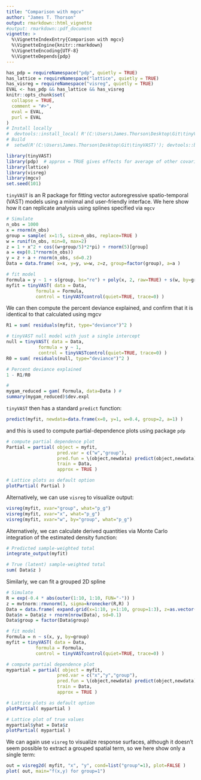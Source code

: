 ```yaml
---
title: "Comparison with mgcv"
author: "James T. Thorson"
output: rmarkdown::html_vignette
#output: rmarkdown::pdf_document
vignette: >
  %\VignetteIndexEntry{Comparison with mgcv}
  %\VignetteEngine{knitr::rmarkdown}
  %\VignetteEncoding{UTF-8}
  %\VignetteDepends{pdp}
---
```


```r
has_pdp = requireNamespace("pdp", quietly = TRUE)
has_lattice = requireNamespace("lattice", quietly = TRUE)
has_visreg = requireNamespace("visreg", quietly = TRUE)
EVAL <- has_pdp && has_lattice && has_visreg
knitr::opts_chunk$set(
  collapse = TRUE,
  comment = "#>",
  eval = EVAL,
  purl = EVAL
)
# Install locally
#  devtools::install_local( R'(C:\Users\James.Thorson\Desktop\Git\tinyVAST)', force=TRUE )
# Build
#  setwd(R'(C:\Users\James.Thorson\Desktop\Git\tinyVAST)'); devtools::build_rmd("vignettes/mgcv.Rmd"); rmarkdown::render( "vignettes/mgcv.Rmd", rmarkdown::pdf_document())
```

```r
library(tinyVAST)
library(pdp)  # approx = TRUE gives effects for average of other covariates
library(lattice)
library(visreg)
library(mgcv)
set.seed(101)
```

`tinyVAST` is an R package for fitting vector autoregressive spatio-temporal (VAST) models using a minimal and user-friendly interface.
We here show how it can replicate analysis using splines specified via `mgcv`

```r
# Simulate
n_obs = 1000
x = rnorm(n_obs)
group = sample( x=1:5, size=n_obs, replace=TRUE )
w = runif(n_obs, min=0, max=2)
z = 1 + x^2 + cos((w+group/5)*2*pi) + rnorm(5)[group]
a = exp(0.1*rnorm(n_obs))
y = z + a + rnorm(n_obs, sd=0.2)
Data = data.frame( x=x, y=y, w=w, z=z, group=factor(group), a=a )

# fit model
Formula = y ~ 1 + s(group, bs="re") + poly(x, 2, raw=TRUE) + s(w, by=group, bs="ts") # + offset(a)
myfit = tinyVAST( data = Data,
           formula = Formula,
           control = tinyVASTcontrol(quiet=TRUE, trace=0) )
```

We can then compute the percent deviance explained, and confirm that it is identical to that calculated using mgcv
```r
R1 = sum( residuals(myfit, type="deviance")^2 )

# tinyVAST null model with just a single intercept
null = tinyVAST( data = Data,
            formula = y ~ 1,
            control = tinyVASTcontrol(quiet=TRUE, trace=0) )
R0 = sum( residuals(null, type="deviance")^2 )

# Percent deviance explained
1 - R1/R0

#
mygam_reduced = gam( Formula, data=Data ) #
summary(mygam_reduced)$dev.expl
```

`tinyVAST` then has a standard `predict` function:
```r
predict(myfit, newdata=data.frame(x=0, y=1, w=0.4, group=2, a=1) )
```

and this is used to compute partial-dependence plots using package `pdp`

```r
# compute partial dependence plot
Partial = partial( object = myfit,
                   pred.var = c("w","group"),
                   pred.fun = \(object,newdata) predict(object,newdata),
                   train = Data,
                   approx = TRUE )

# Lattice plots as default option
plotPartial( Partial )
```

Alternatively, we can use `visreg` to visualize output:

```r
visreg(myfit, xvar="group", what="p_g")
visreg(myfit, xvar="x", what="p_g")
visreg(myfit, xvar="w", by="group", what="p_g")
```

Alternatively, we can calculate derived quantities via Monte Carlo integration of the estimated density function:
```r
# Predicted sample-weighted total
integrate_output(myfit)

# True (latent) sample-weighted total
sum( Data$z )
```


Similarly, we can fit a grouped 2D spline

```r
# Simulate
R = exp(-0.4 * abs(outer(1:10, 1:10, FUN="-")) )
z = mvtnorm::rmvnorm(3, sigma=kronecker(R,R) )
Data = data.frame( expand.grid(x=1:10, y=1:10, group=1:3), z=as.vector(t(z)))
Data$n = Data$z + rnorm(nrow(Data), sd=0.1)
Data$group = factor(Data$group)

# fit model
Formula = n ~ s(x, y, by=group)
myfit = tinyVAST( data = Data,
           formula = Formula,
           control = tinyVASTcontrol(quiet=TRUE, trace=0) )

# compute partial dependence plot
mypartial = partial( object = myfit,
                   pred.var = c("x","y","group"),
                   pred.fun = \(object,newdata) predict(object,newdata),
                   train = Data,
                   approx = TRUE )

# Lattice plots as default option
plotPartial( mypartial )

# Lattice plot of true values
mypartial$yhat = Data$z
plotPartial( mypartial )
```

We can again use `visreg` to visualize response surfaces, although it doesn't seem possible to extract a grouped spatial term, so we here show only a single term:

```r
out = visreg2d( myfit, "x", "y", cond=list("group"=1), plot=FALSE )
plot( out, main="f(x,y) for group=1")
```
